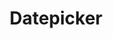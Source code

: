 ---
title: Datepicker
description: ''
draft: true
repo: https://github.com
accessibility: https://github.com
---